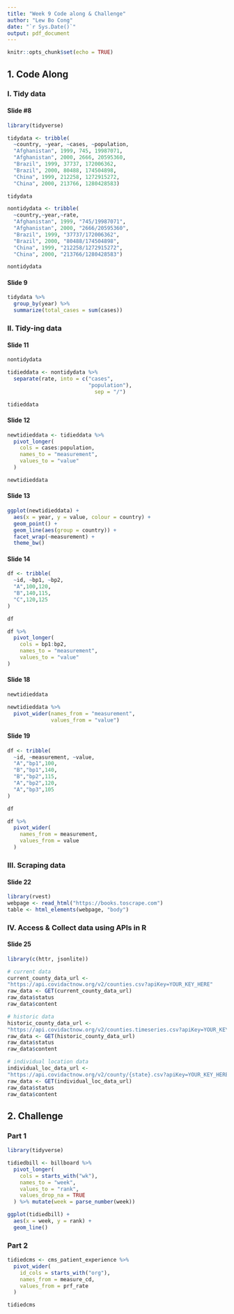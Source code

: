 ```yaml
---
title: "Week 9 Code along & Challenge"
author: "Lew Bo Cong"
date: "`r Sys.Date()`"
output: pdf_document
---
```


```r
knitr::opts_chunk$set(echo = TRUE)
```

## 1. Code Along

### I. Tidy data

#### Slide #8
```r
library(tidyverse)

tidydata <- tribble(
  ~country, ~year, ~cases, ~population,
  "Afghanistan", 1999, 745, 19987071,
  "Afghanistan", 2000, 2666, 20595360,
  "Brazil", 1999, 37737, 172006362,
  "Brazil", 2000, 80488, 174504898,
  "China", 1999, 212258, 1272915272,
  "China", 2000, 213766, 1280428583)

tidydata

nontidydata <- tribble(
  ~country,~year,~rate,
  "Afghanistan", 1999, "745/19987071",
  "Afghanistan", 2000, "2666/20595360",
  "Brazil", 1999, "37737/172006362",
  "Brazil", 2000, "80488/174504898",
  "China", 1999, "212258/1272915272",
  "China", 2000, "213766/1280428583")

nontidydata
```

#### Slide 9
```r
tidydata %>%
  group_by(year) %>%
  summarize(total_cases = sum(cases))
```

### II. Tidy-ing data

#### Slide 11
```r
nontidydata

tidieddata <- nontidydata %>%
  separate(rate, into = c("cases",
                          "population"),
                            sep = "/")

tidieddata
```

#### Slide 12
```r
newtidieddata <- tidieddata %>%
  pivot_longer(
    cols = cases:population,
    names_to = "measurement",
    values_to = "value"
  )

newtidieddata
```

#### Slide 13
```r
ggplot(newtidieddata) +
  aes(x = year, y = value, colour = country) +
  geom_point() + 
  geom_line(aes(group = country)) + 
  facet_wrap(~measurement) + 
  theme_bw()
```

#### Slide 14
```r
df <- tribble(
  ~id, ~bp1, ~bp2,
  "A",100,120,
  "B",140,115,
  "C",120,125
)

df

df %>%
  pivot_longer(
    cols = bp1:bp2,
    names_to = "measurement",
    values_to = "value"
)
```

#### Slide 18
```r
newtidieddata

newtidieddata %>%
  pivot_wider(names_from = "measurement",
              values_from = "value")
```

#### Slide 19
```r
df <- tribble(
  ~id, ~measurement, ~value,
  "A","bp1",100,
  "B","bp1",140,
  "B","bp2",115,
  "A","bp2",120,
  "A","bp3",105
)

df

df %>% 
  pivot_wider(
    names_from = measurement,
    values_from = value
  )

```

### III. Scraping data

#### Slide 22
```r
library(rvest)
webpage <- read_html("https://books.toscrape.com")
table <- html_elements(webpage, "body")
```

### IV. Access & Collect data using APIs in R

#### Slide 25
```r
library(c(httr, jsonlite))

# current data
current_county_data_url <-
"https://api.covidactnow.org/v2/counties.csv?apiKey=YOUR_KEY_HERE"
raw_data <- GET(current_county_data_url)
raw_data$status
raw_data$content

# historic data
historic_county_data_url <-
"https://api.covidactnow.org/v2/counties.timeseries.csv?apiKey=YOUR_KEY_HERE"
raw_data <- GET(historic_county_data_url)
raw_data$status
raw_data$content

# individual location data
individual_loc_data_url <-
"https://api.covidactnow.org/v2/county/{state}.csv?apiKey=YOUR_KEY_HERE"
raw_data <- GET(individual_loc_data_url)
raw_data$status
raw_data$content

```

## 2. Challenge

### Part 1
```r
library(tidyverse)

tidiedbill <- billboard %>%
  pivot_longer(
    cols = starts_with("wk"),
    names_to = "week",
    values_to = "rank",
    values_drop_na = TRUE
  ) %>% mutate(week = parse_number(week))

ggplot(tidiedbill) +
  aes(x = week, y = rank) +
  geom_line()
```

### Part 2
```r

tidiedcms <- cms_patient_experience %>%
  pivot_wider(
    id_cols = starts_with("org"),
    names_from = measure_cd,
    values_from = prf_rate
  )

tidiedcms
```